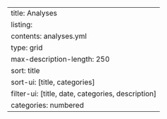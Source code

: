 ---
title: Analyses
listing:
  contents: analyses.yml
  type: grid
  max-description-length: 250
  sort: title
  sort-ui: [title, categories]
  filter-ui: [title, date, categories, description]
  categories: numbered
---